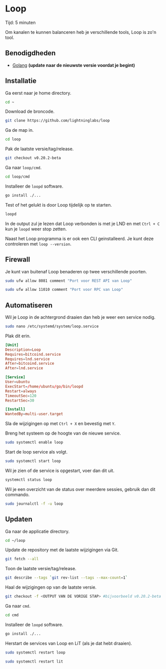 
# Loop

<Callout emoji="&#x2139;">
	Tijd: 5 minuten
</Callout>

Om kanalen te kunnen balanceren heb je verschillende tools, Loop is zo'n tool.

## Benodigdheden

* [Golang](/raspberry-pi/common-dependencies#golang) **\(update naar de nieuwste versie voordat je begint\)**

## Installatie

Ga eerst naar je home directory.

```bash
cd ~
```

Download de broncode.

```bash
git clone https://github.com/lightninglabs/loop
```

Ga de map in.

```bash
cd loop
```

Pak de laatste versie/tag/release.

```bash
git checkout v0.20.2-beta
```

Ga naar `loop/cmd`.

```bash
cd loop/cmd
```

Installeer de `loopd` software.

```bash
go install ./...
```

Test of het gelukt is door Loop tijdelijk op te starten.

```bash
loopd
```

In de output zul je lezen dat Loop verbonden is met je LND en met `Ctrl + C` kun je `loopd` weer stop zetten.

Naast het Loop programma is er ook een CLI geinstalleerd. Je kunt deze controleren met `loop --version`.

## Firewall

Je kunt van buitenaf Loop benaderen op twee verschillende poorten.

```bash
sudo ufw allow 8081 comment "Port voor REST API van Loop"

sudo ufw allow 11010 comment "Port voor RPC van Loop"
```

## Automatiseren

Wil je Loop in de achtergrond draaien dan heb je weer een service nodig.

```bash
sudo nano /etc/systemd/system/loop.service
```

Plak dit erin.

```toml
[Unit]
Description=Loop
Requires=bitcoind.service
Requires=lnd.service
After=bitcoind.service
After=lnd.service

[Service]
User=ubuntu
ExecStart=/home/ubuntu/go/bin/loopd
Restart=always
TimeoutSec=120
RestartSec=30

[Install]
WantedBy=multi-user.target
```

Sla de wijzigingen op met `Ctrl + X` en bevestig met `Y`.

Breng het systeem op de hoogte van de nieuwe service.

```bash
sudo systemctl enable loop
```

Start de loop service als volgt.

```bash
sudo systemctl start loop
```

Wil je zien of de service is opgestart, voer dan dit uit.

```bash
systemctl status loop
```

Wil je een overzicht van de status over meerdere sessies, gebruik dan dit commando.

```bash
sudo journalctl -f -u loop
```

## Updaten

Ga naar de applicatie directory.

```bash
cd ~/loop
```

Update de repository met de laatste wijzigingen via Git.

```bash
git fetch --all
```

Toon de laatste versie/tag/release.

```bash
git describe --tags `git rev-list --tags --max-count=1`
```

Haal de wijzigingen op van de laatste versie.

```bash
git checkout -f <OUTPUT VAN DE VORIGE STAP> #bijvoorbeeld v0.20.2-beta
```

Ga naar `cmd`.

```bash
cd cmd
```

Installeer de `loopd` software.

```bash
go install ./...
```

Herstart de services van Loop en LiT (als je dat hebt draaien).

```bash
sudo systemctl restart loop

sudo systemctl restart lit
```